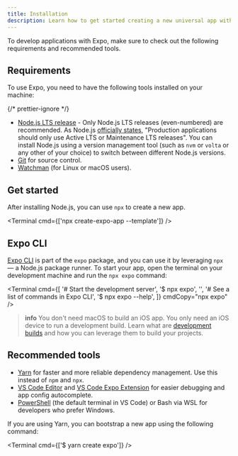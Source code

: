 ```yaml
---
title: Installation
description: Learn how to get started creating a new universal app with Expo.
---
```



To develop applications with Expo, make sure to check out the following requirements and recommended tools.

## Requirements

To use Expo, you need to have the following tools installed on your machine:

{/* prettier-ignore */}
- [Node.js LTS release](https://nodejs.org/en/) - Only Node.js LTS releases (even-numbered) are recommended.
  <CALLOUT theme="secondary">As Node.js [officially states](https://nodejs.org/en/about/releases/), "Production applications should only use Active LTS or Maintenance LTS releases". You can install Node.js using a version management tool (such as `nvm` or `volta` or any other of your choice) to switch between different Node.js versions.</CALLOUT>
- [Git](https://git-scm.com) for source control.
- [Watchman](https://facebook.github.io/watchman/docs/install#buildinstall) (for Linux or macOS users).

## Get started

After installing Node.js, you can use `npx` to create a new app.

<Terminal cmd={['npx create-expo-app --template']} />

<BoxLink
  title="Create a new project"
  description="Learn how to create a new Expo project and run it on your device."
  href="/get-started/create-a-project"
  Icon={BookOpen02Icon}
/>

## Expo CLI

[Expo CLI](/more/expo-cli/) is part of the `expo` package, and you can use it by leveraging `npx` &mdash; a Node.js package runner. To start your app, open the terminal on your development machine and run the `npx expo` command:

<Terminal
  cmd={[
    '# Start the development server',
    '$ npx expo',
    '',
    '# See a list of commands in Expo CLI',
    '$ npx expo --help',
  ]}
  cmdCopy="npx expo"
/>

> **info** You don't need macOS to build an iOS app. You only need an iOS device to run a development build. Learn what are [development builds](/develop/development-builds/introduction/) and how you can leverage them to build your projects.

## Recommended tools

- [Yarn](https://classic.yarnpkg.com/en/docs/install) for faster and more reliable dependency management. Use this instead of `npm` and `npx`.
- [VS Code Editor](https://code.visualstudio.com/download) and [VS Code Expo Extension](https://marketplace.visualstudio.com/items?itemName=expo.vscode-expo-tools) for easier debugging and app config autocomplete.
- [PowerShell](https://docs.microsoft.com/en-us/powershell/scripting/install/installing-powershell-core-on-windows) (the default terminal in VS Code) or Bash via WSL for developers who prefer Windows.

If you are using Yarn, you can bootstrap a new app using the following command:

<Terminal cmd={['$ yarn create expo']} />
